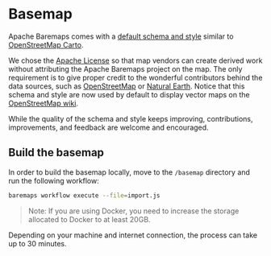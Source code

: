 # Basemap

Apache Baremaps comes with a [default schema and style](https://baremaps.apache.org/documentation/basemap/) similar to [OpenStreetMap Carto](https://github.com/gravitystorm/openstreetmap-carto).

We chose the [Apache License](https://github.com/apache/incubator-baremaps/blob/main/LICENSE) so that map vendors can create derived work without attributing the Apache Baremaps project on the map.
The only requirement is to give proper credit to the wonderful contributors behind the data sources, such as [OpenStreetMap](https://www.openstreetmap.org/) or [Natural Earth](https://www.naturalearthdata.com/).
Notice that this schema and style are now used by default to display vector maps on the [OpenStreetMap wiki](https://wiki.openstreetmap.org/wiki/Template:Vector_map).

While the quality of the schema and style keeps improving, contributions, improvements, and feedback are welcome and encouraged.


<div style={{ marginTop: 20, height: 450 }}>
  <Map />
</div>

## Build the basemap

In order to build the basemap locally, move to the `/basemap` directory and run the following workflow:

```bash
baremaps workflow execute --file=import.js
```

> Note: If you are using Docker, you need to increase the storage allocated to Docker to at least 20GB.

Depending on your machine and internet connection, the process can take up to 30 minutes.
